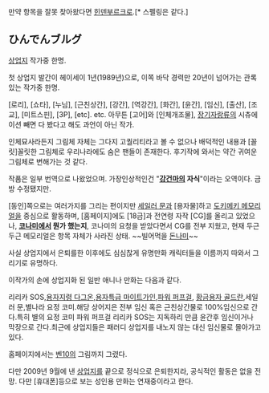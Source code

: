 만약 항목을 잘못 찾아왔다면 [[힌덴부르크]]로.[* 스펠링은 같다.]

== ひんでんブルグ ==
[[상업지]] 작가중 한명. 

첫 상업지 발간이 헤이세이 1년(1989년)으로, 이쪽 바닥 경력만 20년이 넘어가는 관록 있는 작가중 한명.

[로리], [쇼타], [누님], [근친상간], [강간], [역강간], [화간], [윤간], [임신], [출산], [조교], [미트스핀], [3P], [etc]. etc. 아무튼 [고어]와 [인체개조물], [[장기자랑]]류의 시츄에이션 빼면 다 봤다고 해도 과언이 아닌 작가.

인체묘사라든지 그림체 자체는 그다지 고퀄리티라고 볼 수 없으나 배덕적인 내용과 [꼴릿]꼴릿한 그림체로 우리나라에도 숨은 팬들이 존재한다. 후기작에 와서는 약간 귀여운 그림체로 변해가는 것 같다.

작품은 일부 번역으로 나왔었으며. 가장인상적인건 "'''[[강건마]]의 자식'''"이라는 오역이다. 금방 수정됐지만.

[동인]쪽으로는 여러가지를 그리는 편이지만 [[세일러 문]]과 [용자물]하고 [[도키메키 메모리얼]]을 중심으로 활동하며, [홈페이지]에도 [18금]과 전연령 자작 [CG]를 올리고 있었으나, '''[[코나미]]에서 뭔가 했는지''', 코나미의 요청을 받았다면서 CG를 전부 지웠고, 현재 두근두근 메모리얼은 항목 자체가 사라진 상태. ~~빌어먹을 [[돈나미]]~~

사실 상업지에서 은퇴를한 이후에도 심심찮게 유명만화 캐릭터들을 이름까지 따와서 그리기로 유명하다.

이작가의 손에 상업지화 된 일반 애니나 만화는 다음과 같다.

리리카 SOS,[[용자지령 다그온]],[[용자특급 마이트가인]],[[파워 퍼프걸]], [[황금용자 골드란]],세일러 문,별나라 요정 코미.해당 상어지은 전부 임신 혹은 근친상간물로 100%임신으로 간다.특히 별의 요정 코미 파워 퍼프걸 리리카 SOS는 지독하리 만큼 윤간후 임신이거나 막장으로 간다.최근에 상업지들은 패러디 상업지를 내노지 않는 대신 임신물로 몰아가고 있다.

홈페이지에서는 [[벤10]]의 그림까지 그렸다.

다만 2009년 9월에 낸 [[상업지]]를 끝으로 정식으로 은퇴한지라, 공식적인 활동은 없을 전망. 다만 [휴대폰]등으로 보는 성인용 만화는 연재중이라고 한다.
